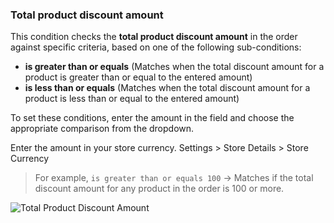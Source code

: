 ### Total product discount amount

This condition checks the **total product discount amount** in the order against specific criteria, based on one of the following sub-conditions:

- **is greater than or equals** (Matches when the total discount amount for a product is greater than or equal to the entered amount)
- **is less than or equals** (Matches when the total discount amount for a product is less than or equal to the entered amount)

To set these conditions, enter the amount in the field and choose the appropriate comparison from the dropdown.

<Note>
  Enter the amount in your store currency. Settings > Store Details > Store
  Currency
</Note>

> For example, `is greater than or equals 100` → Matches if the total discount amount for any product in the order is 100 or more.

<img
  src="/images/essentials/condition-sets/total-product-discount-amount.webp"
  alt="Total Product Discount Amount"
/>
